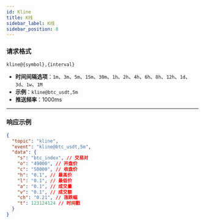 ```yaml
---
id: Kline
title: K线
sidebar_label: K线
sidebar_position: 8
---
```


### 请求格式

```
kline@{symbol},{interval}
```

- **时间间隔选项**：`1m`、`3m`、`5m`、`15m`、`30m`、`1h`、`2h`、`4h`、`6h`、`8h`、`12h`、`1d`、`3d`、`1w`、`1M`
- **示例**：`kline@btc_usdt,5m`
- **推送频率**：1000ms

---

### 响应示例

```json title="响应"
{
  "topic": "kline",
  "event": "kline@btc_usdt,5m",
  "data": {
    "s": "btc_index", // 交易对
    "o": "49000", // 开盘价
    "c": "50000", // 收盘价
    "h": "0.1", // 最高价
    "l": "0.1", // 最低价
    "a": "0.1", // 成交量
    "v": "0.1", // 成交额
    "ch": "0.21", // 涨跌幅
    "t": 123124124 // 时间戳
  }
}
```